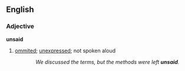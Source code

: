 == English ==
=== Adjective ===
'''unsaid'''
# [[ommited]]; [[unexpressed]]; not spoken aloud
:: ''We discussed the terms, but the methods were left '''unsaid'''.''